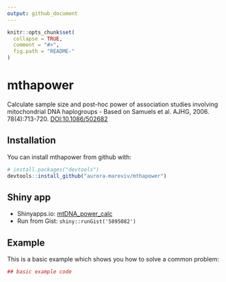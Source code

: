 ```yaml
---
output: github_document
---
```


<!-- README.md is generated from README.Rmd. Please edit that file -->

```r
knitr::opts_chunk$set(
  collapse = TRUE,
  comment = "#>",
  fig.path = "README-"
)
```

# mthapower

Calculate sample size and post-hoc power of association studies involving mitochondrial DNA haplogroups - Based on Samuels et al. AJHG, 2006. 78(4):713-720. [DOI:10.1086/502682](https://www.ncbi.nlm.nih.gov/pmc/PMC1424681)

## Installation

You can install mthapower from github with:

```r
# install.packages("devtools")
devtools::install_github("aurora-mareviv/mthapower")
```

## Shiny app
- Shinyapps.io: [mtDNA_power_calc](https://aurora.shinyapps.io/mtDNA_power_calc/)
- Run from Gist: `shiny::runGist('5895082')`

## Example

This is a basic example which shows you how to solve a common problem:

```r
## basic example code
```
